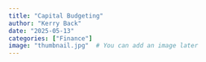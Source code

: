 ```yaml
---
title: "Capital Budgeting"
author: "Kerry Back"
date: "2025-05-13"
categories: ["Finance"]
image: "thumbnail.jpg"  # You can add an image later
---
```


